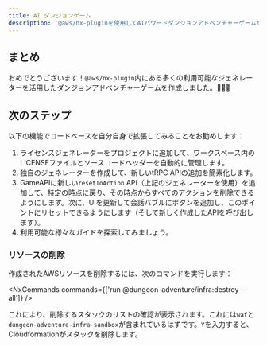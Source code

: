 ```yaml
---
title: AI ダンジョンゲーム
description: '@aws/nx-pluginを使用してAIパワードダンジョンアドベンチャーゲームを構築する方法のチュートリアル。'
---
```



## まとめ

おめでとうございます！`@aws/nx-plugin`内にある多くの利用可能なジェネレーターを活用したダンジョンアドベンチャーゲームを作成しました。🎉🎉🎉

## 次のステップ

以下の機能でコードベースを自分自身で拡張してみることをお勧めします：

1. <Link path="guides/license">ライセンスジェネレーター</Link>をプロジェクトに追加して、ワークスペース内のLICENSEファイルとソースコードヘッダーを自動的に管理します。
2. <Link path="get_started/tutorials/create-generator">独自のジェネレーターを作成</Link>して、新しいtRPC APIの追加を簡素化します。
3. GameAPIに新しい`resetToAction` API（上記のジェネレーターを使用）を追加して、特定の時点に戻り、その時点からすべてのアクションを削除できるようにします。次に、UIを更新して会話バブルにボタンを追加し、このポイントにリセットできるようにします（そして新しく作成したAPIを呼び出します）。
4. 利用可能な様々なガイドを探索してみましょう。

### リソースの削除

作成されたAWSリソースを削除するには、次のコマンドを実行します：

<NxCommands commands={['run @dungeon-adventure/infra:destroy --all']} />

これにより、削除するスタックのリストの確認が表示されます。これには`waf`と`dungeon-adventure-infra-sandbox`が含まれているはずです。`Y`を入力すると、Cloudformationがスタックを削除します。
